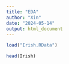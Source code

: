```yaml
---
title: "EDA"
author: "Xin"
date: "2024-05-14"
output: html_document
---
```

```r
load("Irish.RData")
```


```r
head(Irish)
```

